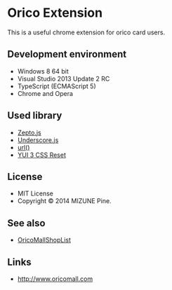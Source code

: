 = Orico Extension =

This is a useful chrome extension for orico card users.

== Development environment ==
* Windows 8 64 bit
* Visual Studio 2013 Update 2 RC
* TypeScript (ECMAScript 5)
* Chrome and Opera

== Used library ==
* [http://zeptojs.com Zepto.js]
* [http://underscorejs.org Underscore.js]
* [https://github.com/websanova/js-url url()]
* [http://yuilibrary.com/yui/docs/cssreset/ YUI 3 CSS Reset]

== License ==
* MIT License
* Copyright &copy; 2014 MIZUNE Pine.

== See also ==
* [[OricoMallShopList]]

== Links ==
* http://www.oricomall.com
